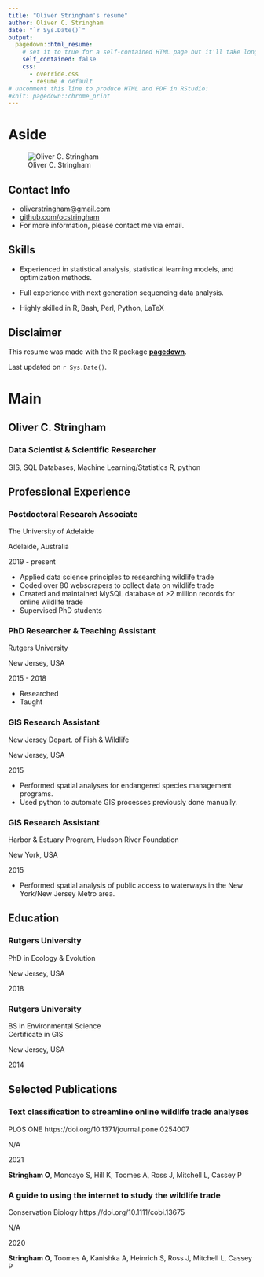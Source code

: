 ```yaml
--- 
title: "Oliver Stringham's resume"
author: Oliver C. Stringham
date: "`r Sys.Date()`"
output:
  pagedown::html_resume:
    # set it to true for a self-contained HTML page but it'll take longer to render
    self_contained: false
    css:
      - override.css
      - resume # default
# uncomment this line to produce HTML and PDF in RStudio:
#knit: pagedown::chrome_print
---
```


<!-- Aside Section -->

# Aside

::: profile-pic
![Oliver C. Stringham](IMG_7351c2.jpg){width=85%;}
:::



<!-- Contact Info -->

## Contact Info {#contact}

-   <i class="fa fa-envelope"></i> [oliverstringham\@gmail.com](mailto:oliverstringham@gmail.com){.email}
-   <i class="fa fa-github"></i> [github.com/ocstringham](hhttps://github.com/ocstringham) <!-- - <i class="fa fa-phone"></i> +1 000-000-0000 -->
-   For more information, please contact me via email.

<!-- Skills -->

## Skills {#skills}

-   Experienced in statistical analysis, statistical learning models, and optimization methods.

-   Full experience with next generation sequencing data analysis.

-   Highly skilled in R, Bash, Perl, Python, LaTeX


<!-- Disclaimer -->

## Disclaimer {#disclaimer}

This resume was made with the R package [**pagedown**](https://github.com/rstudio/pagedown).

Last updated on `r Sys.Date()`.




<!-- Main Section -->


# Main

## Oliver C. Stringham {#title}

### Data Scientist & Scientific Researcher 

GIS, SQL Databases, Machine Learning/Statistics
R, python



<!-- Professional Experience -->


## Professional Experience {data-icon="suitcase"}

### Postdoctoral Research Associate

The University of Adelaide

Adelaide, Australia

2019 - present

::: {.concise}
-   Applied data science principles to researching wildlife trade
-   Coded over 80 webscrapers to collect data on wildlife trade
-   Created and maintained MySQL database of >2 million records for online wildlife trade
-   Supervised PhD students
:::

### PhD Researcher & Teaching Assistant

Rutgers University

New Jersey, USA

2015 - 2018

- Researched
- Taught

### GIS Research Assistant

New Jersey Depart. of Fish & Wildlife

New Jersey, USA

2015

::: {.concise}
- Performed spatial analyses for endangered species management programs.
- Used python to automate GIS processes previously done manually. 
:::

### GIS Research Assistant

Harbor & Estuary Program, Hudson River Foundation

New York, USA

2015

- Performed spatial analysis of public access to waterways in the New York/New Jersey Metro area.



<!-- Education -->

## Education {data-icon="graduation-cap" data-concise="true"}

### Rutgers University

PhD in Ecology & Evolution

New Jersey, USA

2018


### Rutgers University

BS in Environmental Science <br>
<!-- BS in Ecology, Evolution, & Natural Resources <br> -->
Certificate in GIS <i class="fa fa-globe-americas"></i>

New Jersey, USA

2014



<!-- Publications -->

## Selected Publications {data-icon="newspaper"}

### Text classification to streamline online wildlife trade analyses

PLOS ONE https://doi.org/10.1371/journal.pone.0254007

N/A

2021

**Stringham O**, Moncayo S, Hill K, Toomes A, Ross J, Mitchell L, Cassey P

<!-- ### Reptile smuggling is predicted by trends in the legal exotic pet trade -->

<!-- Conservation Letters -->

<!-- N/A -->

<!-- 2021 -->

<!-- **Stringham O**, García-Díaz P, Toomes A, Ross J, Mitchell L, Cassey P -->

### A guide to using the internet to study the wildlife trade

Conservation Biology https://doi.org/10.1111/cobi.13675

N/A

2020

**Stringham O**, Toomes A, Kanishka A, Heinrich S, Ross J, Mitchell L, Cassey P


